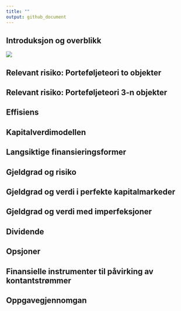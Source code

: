```yaml
---
title: ""
output: github_document
---
```



## Introduksjon og overblikk

![](pngs/figurer-01.png)

## Relevant risiko: Porteføljeteori to objekter

## Relevant risiko: Porteføljeteori 3-n objekter

## Effisiens

## Kapitalverdimodellen

## Langsiktige finansieringsformer

## Gjeldgrad og risiko

## Gjeldgrad og verdi i perfekte kapitalmarkeder

## Gjeldgrad og verdi med imperfeksjoner

## Dividende

## Opsjoner

## Finansielle instrumenter til påvirking av kontantstrømmer

## Oppgavegjennomgan
